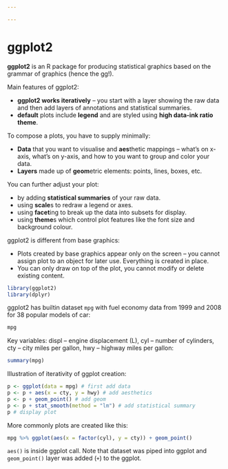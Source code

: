 ```yaml
---

---
```


# ggplot2
**ggplot2** is an R package for producing statistical graphics based on the grammar of graphics (hence the gg!).

Main features of ggplot2:

+ **ggplot2 works iteratively** -- you start with a layer showing the raw data and then add layers of annotations and statistical summaries.
+ **default** plots include **legend** and are styled using **high data-ink ratio theme**.

To compose a plots, you have to supply minimally:

+ **Data** that you want to visualise and **aes**thetic mappings -- what's on x-axis, what's on y-axis, and how to you want to group and color your data.
+ **Layers** made up of **geom**etric elements: points, lines, boxes, etc. 

You can further adjust your plot:

+ by adding **statistical summaries** of your raw data.
+ using **scale**s to redraw a legend or axes.
+ using **facet**ing to break up the data into subsets for display.
+ using **theme**s which control plot features like the font size 
  and background colour.

ggplot2 is different from base graphics:

+ Plots created by base graphics appear only on the screen -- you cannot assign plot to an object for later use. Everything is created in place.
+ You can only draw on top of the plot, you cannot modify or delete existing content.

```r
library(ggplot2)
library(dplyr)
```

ggplot2 has builtin dataset `mpg` with fuel economy data from 1999 and 2008 for 38 popular models of car:
```r
mpg
```

Key variables: displ -- engine displacement (L), cyl -- number of cylinders, cty -- city miles per gallon, hwy -- highway miles per gallon:
```r
summary(mpg)
```

Illustration of iterativity of ggplot creation:
```r
p <- ggplot(data = mpg) # first add data
p <- p + aes(x = cty, y = hwy) # add aesthetics
p <- p + geom_point() # add geom
p <- p + stat_smooth(method = "lm") # add statistical summary
p # display plot
```

More commonly plots are created like this:
```r
mpg %>% ggplot(aes(x = factor(cyl), y = cty)) + geom_point()
```
`aes()` is inside ggplot call. Note that dataset was piped into ggplot and `geom_point()` layer was added (`+`) to the ggplot.
